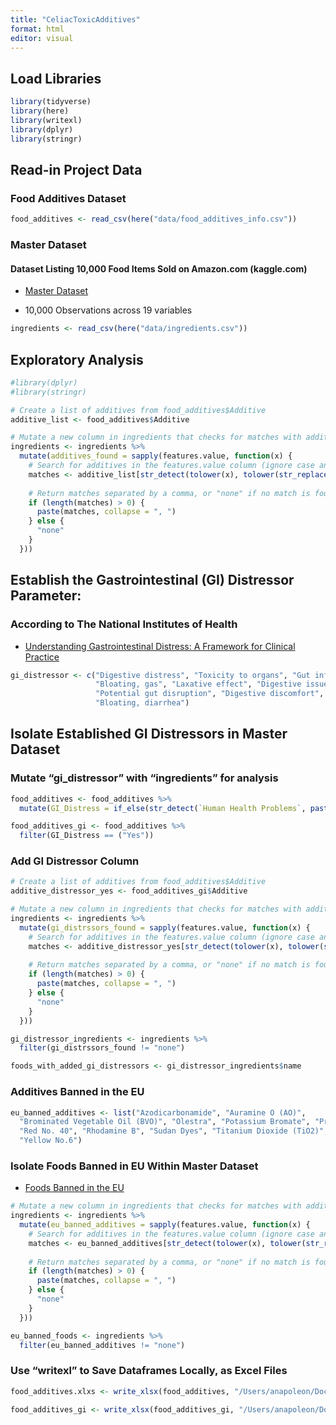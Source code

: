 ```yaml
---
title: "CeliacToxicAdditives"
format: html
editor: visual
---
```


## Load Libraries

```r
library(tidyverse)
library(here)
library(writexl)
library(dplyr)
library(stringr)
```

## Read-in Project Data

### Food Additives Dataset

```r
food_additives <- read_csv(here("data/food_additives_info.csv"))

```

### Master Dataset

#### Dataset Listing 10,000 Food Items Sold on Amazon.com (kaggle.com)

-   [Master Dataset](https://docs.google.com/spreadsheets/d/1E11-DthZptlmkfux2-1Ob0Pg54fPPXr7sxVnuaUsAso/edit?gid=1324914440#gid=1324914440)

-   10,000 Observations across 19 variables

```r
ingredients <- read_csv(here("data/ingredients.csv"))
```

## Exploratory Analysis

```r
#library(dplyr)
#library(stringr)

# Create a list of additives from food_additives$Additive
additive_list <- food_additives$Additive

# Mutate a new column in ingredients that checks for matches with additives
ingredients <- ingredients %>%
  mutate(additives_found = sapply(features.value, function(x) {
    # Search for additives in the features.value column (ignore case and spaces)
    matches <- additive_list[str_detect(tolower(x), tolower(str_replace_all(additive_list, "\\s+", "")))]
    
    # Return matches separated by a comma, or "none" if no match is found
    if (length(matches) > 0) {
      paste(matches, collapse = ", ")
    } else {
      "none"
    }
  }))
```

## Establish the Gastrointestinal (GI) Distressor Parameter:

### According to The National Institutes of Health

-   [Understanding Gastrointestinal Distress: A Framework for Clinical Practice](https://www.ncbi.nlm.nih.gov/pmc/articles/PMC4275100/)

```r
gi_distressor <- c("Digestive distress", "Toxicity to organs", "Gut inflammation",
                   "Bloating, gas", "Laxative effect", "Digestive issues", 
                   "Potential gut disruption", "Digestive discomfort", 
                   "Bloating, diarrhea")
```

## Isolate Established GI Distressors in Master Dataset

### Mutate "gi_distressor" with "ingredients" for analysis

```r
food_additives <- food_additives %>%
  mutate(GI_Distress = if_else(str_detect(`Human Health Problems`, paste(gi_distressor, collapse = "|")), "Yes", "No"))
```

```r
food_additives_gi <- food_additives %>% 
  filter(GI_Distress == ("Yes"))
```

### Add GI Distressor Column

```r
# Create a list of additives from food_additives$Additive
additive_distressor_yes <- food_additives_gi$Additive

# Mutate a new column in ingredients that checks for matches with additives
ingredients <- ingredients %>%
  mutate(gi_distrssors_found = sapply(features.value, function(x) {
    # Search for additives in the features.value column (ignore case and spaces)
    matches <- additive_distressor_yes[str_detect(tolower(x), tolower(str_replace_all(additive_distressor_yes, "\\s+", "")))]
    
    # Return matches separated by a comma, or "none" if no match is found
    if (length(matches) > 0) {
      paste(matches, collapse = ", ")
    } else {
      "none"
    }
  }))
```

```r
gi_distressor_ingredients <- ingredients %>% 
  filter(gi_distrssors_found != "none")
```

```r
foods_with_added_gi_distressors <- gi_distressor_ingredients$name
```

### Additives Banned in the EU

```r
eu_banned_additives <- list("Azodicarbonamide", "Auramine O (AO)", 
  "Brominated Vegetable Oil (BVO)", "Olestra", "Potassium Bromate", "Propylparaben", 
  "Red No. 40", "Rhodamine B", "Sudan Dyes", "Titanium Dioxide (TiO2)", "Yellow No.5",  
  "Yellow No.6")

```

### Isolate Foods Banned in EU Within Master Dataset

-   [Foods Banned in the EU](https://docs.google.com/spreadsheets/d/1ex2MCmHIID9Rxm3IDNz2n51fcokwICTyGjIDQ_AhX60/edit?gid=1359861023#gid=1359861023)

```r
# Mutate a new column in ingredients that checks for matches with additives
ingredients <- ingredients %>%
  mutate(eu_banned_additives = sapply(features.value, function(x) {
    # Search for additives in the features.value column (ignore case and spaces)
    matches <- eu_banned_additives[str_detect(tolower(x), tolower(str_replace_all(eu_banned_additives, "\\s+", "")))]
    
    # Return matches separated by a comma, or "none" if no match is found
    if (length(matches) > 0) {
      paste(matches, collapse = ", ")
    } else {
      "none"
    }
  }))
```

```r
eu_banned_foods <- ingredients %>% 
  filter(eu_banned_additives != "none")
```

### Use "writexl" to Save Dataframes Locally, as Excel Files

```r
food_additives.xlxs <- write_xlsx(food_additives, "/Users/anapoleon/Documents/CeliacToxicAdditives/data/food_additives")

food_additives_gi <- write_xlsx(food_additives_gi, "/Users/anapoleon/Documents/CeliacToxicAdditives/data/food_additives")
```
